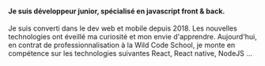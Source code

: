 <div>
  <h4>
    Je suis développeur junior, spécialisé en javascript front &amp; back.
  </h4>
  <p>
    Je suis converti dans le dev web et mobile depuis 2018. Les nouvelles
    technologies ont éveillé ma curiosité et mon envie d'apprendre. Aujourd'hui,
    en contrat de professionnalisation à la Wild Code School, je monte en
    compétence sur les technologies suivantes React, React native, NodeJS ...
  </p>
</div>
